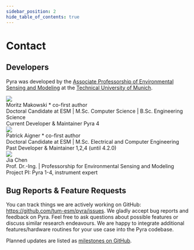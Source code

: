 ```yaml
---
sidebar_position: 2
hide_table_of_contents: true
---
```



# Contact

## Developers

Pyra was developed by the [Associate Professorship of Environmental Sensing and Modeling](https://www.ee.cit.tum.de/en/esm/home/) at the [Technical University of Munich](https://www.tum.de/en/).

<div className="tw-flex tw-flex-col tw-items-center tw-justify-start md:tw-flex-row tw-gap-x-6 tw-gap-y-6 tw-pt-6">
  <img
    src="/img/docs/moritz-profile-image.jpg"
    className="tw-rounded-xl tw-w-48"
  />
  <div className="tw-flex tw-flex-col">
    <div className="tw-text-2xl tw-font-semibold tw-pb-1.5">
      Moritz Makowski <span className='tw-text-sm tw-font-normal'>* co-first author</span>
    </div>
    <div className="tw-text-xs md:tw-text-sm tw-pb-1 md:tw-pb-0">
      Doctoral Candidate at ESM | M.Sc. Computer Science | B.Sc. Engineering Science
    </div>
    <div className="tw-text-sm tw-font-semibold">
      Current Developer & Maintainer Pyra 4
    </div>
    <div className="tw-flex tw-flex-row tw-space-x-3 tw-pt-3 tw-h-8">
      <a href="https://www.ee.cit.tum.de/esm/mitarbeiter/moritz-makowski-msc/" target="_blank" title="homepage"><IconWorldWww size={20}/></a>
      <a href="mailto:moritz.makowski@tum.de" target="_blank" title="email"><IconMailFilled size={20}/></a>
      <a href="https://github.com/dostuffthatmatters" target="_blank" title="github"><IconBrandGithubFilled size={20}/></a>
    </div>
  </div>
</div>

<div className="tw-flex tw-flex-col tw-items-center tw-justify-start md:tw-flex-row tw-gap-x-6 tw-gap-y-6 tw-pt-6">
  <img
    src="/img/docs/patrick-profile-image.jpg"
    className="tw-rounded-xl tw-w-48"
  />
  <div className="tw-flex tw-flex-col">
    <div className="tw-text-2xl tw-font-semibold tw-pb-1.5">
      Patrick Aigner <span className='tw-text-sm tw-font-normal'>* co-first author</span>
    </div>
    <div className="tw-text-xs md:tw-text-sm tw-pb-1 md:tw-pb-0">
      Doctoral Candidate at ESM | M.Sc. Electrical and Computer Engineering
    </div>
    <div className="tw-text-sm">
      Past Developer & Maintainer 1,2,4 (until 4.2.0)
    </div>
    <div className="tw-flex tw-flex-row tw-space-x-3 tw-pt-3 tw-h-8">
      <a href="https://www.ee.cit.tum.de/esm/mitarbeiter/patrick-aigner-msc/" target="_blank" title="homepage"><IconWorldWww size={20}/></a>
      <a href="mailto:patrick.aigner@tum.de" target="_blank" title="email"><IconMailFilled size={20}/></a>
      <a href="https://github.com/patrickjaigner" target="_blank" title="github"><IconBrandGithubFilled size={20}/></a>
    </div>
  </div>
</div>


<div className="tw-flex tw-flex-col tw-items-center tw-justify-start md:tw-flex-row tw-gap-x-6 tw-gap-y-6 tw-pt-6">
  <img
    src="/img/docs/jia-profile-image.jpg"
    className="tw-rounded-xl tw-w-48"
  />
  <div className="tw-flex tw-flex-col">
    <div className="tw-text-2xl tw-font-semibold tw-pb-1.5">
      Jia Chen
    </div>
    <div className="tw-text-xs md:tw-text-sm tw-pb-1 md:tw-pb-0">
      Prof. Dr.-Ing. | Professorship for Environmental Sensing and Modeling
    </div>
    <div className="tw-text-sm">
      Project PI: Pyra 1-4, instrument expert
    </div>
    <div className="tw-flex tw-flex-row tw-space-x-3 tw-pt-3 tw-h-8">
      <a href="https://www.ee.cit.tum.de/esm/mitarbeiter/prof-jia-chen/" target="_blank" title="homepage"><IconWorldWww size={20}/></a>
      <a href="mailto:jia.chen@tum.de" target="_blank" title="email"><IconMailFilled size={20}/></a>
    </div>
  </div>
</div>

## Bug Reports & Feature Requests

You can track things we are actively working on GitHub: https://github.com/tum-esm/pyra/issues. We gladly accept bug
reports and feedback on Pyra. Feel free to ask questions about possible features or discuss similar research endeavours.
We are happy to integrate additional features/hardware routines for your use case into the Pyra codebase.

Planned updates are listed as [milestones on GitHub](https://github.com/tum-esm/pyra/milestones).

